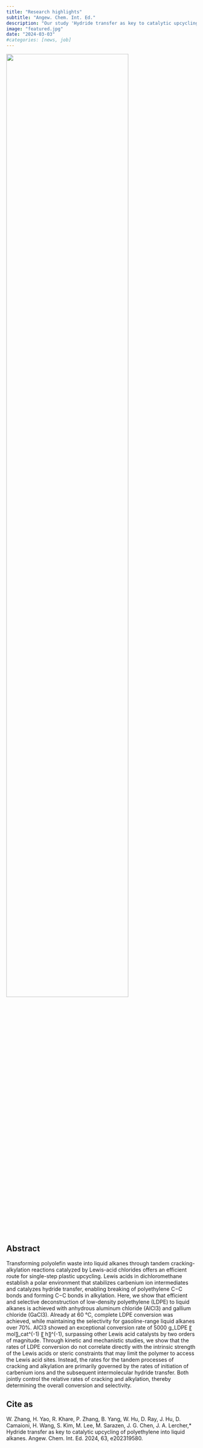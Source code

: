 ```yaml
---
title: "Research highlights"
subtitle: "Angew. Chem. Int. Ed."
description: "Our study 'Hydride transfer as key to catalytic upcycling of polyethylene into liquid alkanes' is published in Angew. Chem. Int. Ed. !"
image: "featured.jpg"
date: "2024-03-03"
#categories: [news, job]
---
```


![](featured.jpg){width=80% fig-align="center"}


## Abstract
Transforming polyolefin waste into liquid alkanes through tandem cracking-alkylation reactions catalyzed by Lewis-acid chlorides offers an efficient route for single-step plastic upcycling. Lewis acids in dichloromethane establish a polar environment that stabilizes carbenium ion intermediates and catalyzes hydride transfer, enabling breaking of polyethylene C−C bonds and forming C−C bonds in alkylation. Here, we show that efficient and selective deconstruction of low-density polyethylene (LDPE) to liquid alkanes is achieved with anhydrous aluminum chloride (AlCl3) and gallium chloride (GaCl3). Already at 60 °C, complete LDPE conversion was achieved, while maintaining the selectivity for gasoline-range liquid alkanes over 70%. AlCl3 showed an exceptional conversion rate of 5000 g_LDPE 〖 mol〗_cat^(-1) 〖 h〗^(-1), surpassing other Lewis acid catalysts by two orders of magnitude. Through kinetic and mechanistic studies, we show that the rates of LDPE conversion do not correlate directly with the intrinsic strength of the Lewis acids or steric constraints that may limit the polymer to access the Lewis acid sites. Instead, the rates for the tandem processes of cracking and alkylation are primarily governed by the rates of initiation of carbenium ions and the subsequent intermolecular hydride transfer. Both jointly control the relative rates of cracking and alkylation, thereby determining the overall conversion and selectivity.

## Cite as
W. Zhang, H. Yao, R. Khare, P. Zhang, B.  Yang, W. Hu, D. Ray, J. Hu, D. Camaioni, H. Wang, S. Kim, M. Lee, M. Sarazen, J. G. Chen, J. A. Lercher,* Hydride transfer as key to catalytic upcycling of polyethylene into liquid alkanes. Angew. Chem. Int. Ed. 2024, 63, e202319580.
